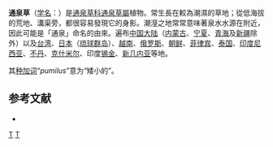{{Speciesbox
| status = LC
| status_system = IUCN3.1
| image = Mazus pumilus 1.jpg
| image_width = 256px
| image_caption = 通泉草
| genus = Mazus
| species = pumilus
| authority = (Burm.fil.) Steenis, 1958
| subdivision_ranks =[[变种|变种]]
| subdivision =
* 通泉草（原变种） Mazus pumilus var. pumilus
* 通泉草多枝变种 Mazus pumilus var. delavayi 
* 通泉草大萼变种 Mazus pumilus var. macrocalyx 
* 通泉草匍茎变种 Mazus pumilus var. wangii 
}}

'''通泉草'''（[[学名|学名]]：''{{lang|la|Mazus pumilus}}''）是[[通泉草科|通泉草科]][[通泉草屬|通泉草屬]]植物。常生長在較為潮濕的草地；從低海拔的荒地、溝渠旁，都很容易發現它的身影。潮溼之地常常意味著泉水水源在附近，因此可能是「通泉」命名的由來。遍布[[中国大陆|中国大陆]]（[[内蒙古|内蒙古]]、[[宁夏|宁夏]]、[[青海|青海]]及[[新疆|新疆]]除外）以及[[台湾|台湾]]、[[日本|日本]]（[[琉球群岛|琉球群岛]]）、[[越南|越南]]、[[俄罗斯|俄罗斯]]、[[朝鲜|朝鲜]]、[[菲律宾|菲律宾]]、[[泰国|泰国]]、[[印度尼西亚|印度尼西亚]]、[[不丹|不丹]]、[[克什米尔|克什米尔]]、印度[[锡金|锡金]]、[[新几内亚|新几内亚]]等地。

其[[种加词|种加词]]“''pumilus''”意为“矮小的”。

== 参考文献 ==
* {{cite web|url=http://foc.eflora.cn/cncontent.aspx?TaxonId=210001250|title=Mazus pumilus  (N. L. Burman) Steenis   通泉草|work=《中国植物志》英文修订版|accessdate=2014-08-23|archive-date=2016-03-04|archive-url=https://web.archive.org/web/20160304114524/http://foc.eflora.cn/cncontent.aspx?TaxonId=210001250|dead-url=no}}

{{Taxonbar|from=Q3010889}}

[[Category:通泉草屬|T]]
[[Category:1958年描述的植物|T]]